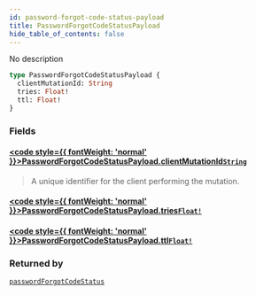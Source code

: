 ```yaml
---
id: password-forgot-code-status-payload
title: PasswordForgotCodeStatusPayload
hide_table_of_contents: false
---
```








No description

```graphql
type PasswordForgotCodeStatusPayload {
  clientMutationId: String
  tries: Float!
  ttl: Float!
}
```


### Fields

#### [<code style={{ fontWeight: 'normal' }}>PasswordForgotCodeStatusPayload.<b>clientMutationId</b></code>](#)<Bullet />[`String`](/gql-api/scalars/string) <Badge class="secondary" text="scalar"/>
> A unique identifier for the client performing the mutation.
> 

#### [<code style={{ fontWeight: 'normal' }}>PasswordForgotCodeStatusPayload.<b>tries</b></code>](#)<Bullet />[`Float!`](/gql-api/scalars/float) <Badge class="secondary" text="non-null"/> <Badge class="secondary" text="scalar"/>
> 
> 

#### [<code style={{ fontWeight: 'normal' }}>PasswordForgotCodeStatusPayload.<b>ttl</b></code>](#)<Bullet />[`Float!`](/gql-api/scalars/float) <Badge class="secondary" text="non-null"/> <Badge class="secondary" text="scalar"/>
> 
> 



### Returned by

[`passwordForgotCodeStatus`](/gql-api/mutations/password-forgot-code-status)  <Badge className="secondary" text="mutation"/>



